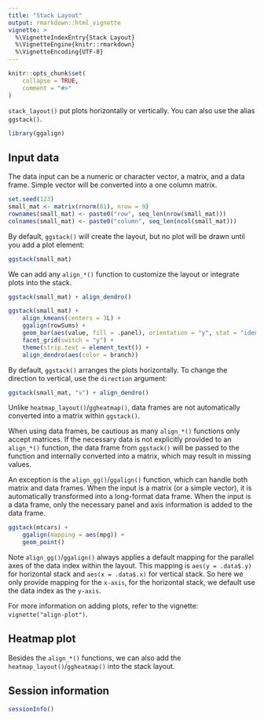 ```yaml
---
title: "Stack Layout"
output: rmarkdown::html_vignette
vignette: >
  %\VignetteIndexEntry{Stack Layout}
  %\VignetteEngine{knitr::rmarkdown}
  %\VignetteEncoding{UTF-8}
---
```


```r
knitr::opts_chunk$set(
    collapse = TRUE,
    comment = "#>"
)
```

`stack_layout()` put plots horizontally or vertically. You can also use the
alias `ggstack()`.

```r
library(ggalign)
```

## Input data 
The data input can be a numeric or character vector, a matrix, and a data frame.
Simple vector will be converted into a one column matrix.

```r
set.seed(123)
small_mat <- matrix(rnorm(81), nrow = 9)
rownames(small_mat) <- paste0("row", seq_len(nrow(small_mat)))
colnames(small_mat) <- paste0("column", seq_len(ncol(small_mat)))
```

By default, `ggstack()` will create the layout, but no plot will be drawn until
you add a plot element:
```r
ggstack(small_mat)
```

We can add any `align_*()` function to customize the layout or integrate plots
into the stack. 
```r
ggstack(small_mat) + align_dendro()
```

```r
ggstack(small_mat) +
    align_kmeans(centers = 3L) +
    ggalign(rowSums) +
    geom_bar(aes(value, fill = .panel), orientation = "y", stat = "identity") +
    facet_grid(switch = "y") +
    theme(strip.text = element_text()) +
    align_dendro(aes(color = branch))
```

By default, `ggstack()` arranges the plots horizontally. To change the direction
to vertical, use the `direction` argument: 
```r
ggstack(small_mat, "v") + align_dendro()
```

Unlike `heatmap_layout()`/`ggheatmap()`, data frames are not automatically
converted into a matrix within `ggstack()`.

When using data frames, be cautious as many `align_*()` functions only accept
matrices. If the necessary data is not explicitly provided to an `align_*()`
function, the data frame from `ggstack()` will be passed to the function and
internally converted into a matrix, which may result in missing values. 

An exception is the `align_gg()`/`ggalign()` function, which can handle both
matrix and data frames. When the input is a matrix (or a simple vector), it is
automatically transformed into a long-format data frame. When the input is a
data frame, only the necessary panel and axis information is added to the data
frame.

```r
ggstack(mtcars) +
    ggalign(mapping = aes(mpg)) +
    geom_point()
```

Note `align_gg()`/`ggalign()` always applies a default mapping for the parallel
axes of the data index within the layout. This mapping is `aes(y = .data$.y)`
for horizontal stack and `aes(x = .data$.x)` for vertical stack. So here we only
provide mapping for the `x-axis`, for the horizontal stack, we default use the
data index as the `y-axis`.

For more information on adding plots, refer to the vignette:
`vignette("align-plot")`.

## Heatmap plot
Besides the `align_*()` functions, we can also add the
`heatmap_layout()`/`ggheatmap()` into the stack layout.

## Session information
```r
sessionInfo()
```
